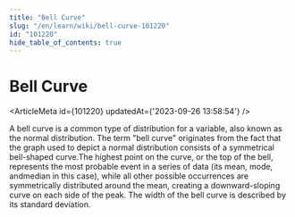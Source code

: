 ```yaml
---
title: "Bell Curve"
slug: "/en/learn/wiki/bell-curve-101220"
id: "101220"
hide_table_of_contents: true
---
```



# Bell Curve

<ArticleMeta id={101220} updatedAt={'2023-09-26 13:58:54'} />
<div className='border-solid border-b border-t-0 my-4 border-[var(--ifm-color-gray-300)]' />

A bell curve is a common type of distribution for a variable, also known as the normal distribution. The term "bell curve" originates from the fact that the graph used to depict a normal distribution consists of a symmetrical bell-shaped curve.The highest point on the curve, or the top of the bell, represents the most probable event in a series of data (its mean, mode, andmedian in this case), while all other possible occurrences are symmetrically distributed around the mean, creating a downward-sloping curve on each side of the peak. The width of the bell curve is described by its standard deviation.
